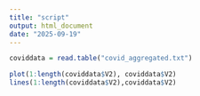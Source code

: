 ```yaml
---
title: "script"
output: html_document
date: "2025-09-19"
---
```


```r
coviddata = read.table("covid_aggregated.txt")
```

```r
plot(1:length(coviddata$V2), coviddata$V2)
lines(1:length(coviddata$V2),coviddata$V2)
```



